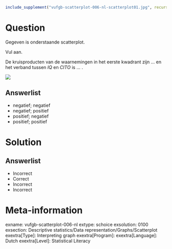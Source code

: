 ```{r, echo = FALSE, results = "hide"}
include_supplement("vufgb-scatterplot-006-nl-scatterplot01.jpg", recursive = TRUE)
```

Question
========

Gegeven is onderstaande scatterplot. 

Vul aan.

De kruisproducten van de waarnemingen in het eerste kwadrant zijn ... en het verband tussen *IQ* en *CITO* is ... .

![](vufgb-scatterplot-006-nl-scatterplot01.jpg)
  
Answerlist
----------
* negatief; negatief
* negatief; positief
* positief; negatief
* positief; positief

Solution
========

Answerlist
----------
* Incorrect
* Correct
* Incorrect
* Incorrect

Meta-information
================
exname: vufgb-scatterplot-006-nl
extype: schoice
exsolution: 0100
exsection: Descriptive statistics/Data representation/Graphs/Scatterplot
exextra[Type]: Interpreting graph
exextra[Program]: 
exextra[Language]: Dutch
exextra[Level]: Statistical Literacy